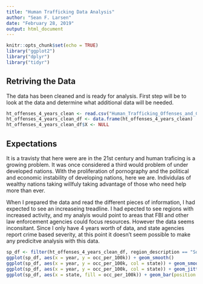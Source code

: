 ```yaml
---
title: "Human Trafficking Data Analysis"
author: "Sean F. Larsen"
date: "February 28, 2019"
output: html_document
---
```


```r
knitr::opts_chunk$set(echo = TRUE)
library("ggplot2")
library("dplyr")
library("tidyr")
```

## Retriving the Data

The data has been cleaned and is ready for analysis.  First step will be to look at the data and determine what additional data will be needed.

```r
ht_offenses_4_years_clean <- read.csv("Human_Trafficking_Offenses_and_Clearances_by_State_2014_to_2017_clean.csv")
ht_offenses_4_years_clean_df <- data.frame(ht_offenses_4_years_clean)
ht_offenses_4_years_clean_df$X <- NULL
```

## Expectations

It is a travisty that here were are in the 21st century and human traficing is a growing problem.  It was once considered a third would problem of under developed nations.  With the proliferation of pornography and the political and economic instability of developing nations, here we are. Individulas of wealthy nations taking willfuly taking advantage of those who need help more than ever.

When I prepared the data and read the different pieces of information, I had expected to see an increaseing treadline.  I had epected to see regions with increased activity, and my analyis would point to areas that FBI and other law enforcement agencies could focus resources.  However the data seems inconsitant. Since I only have  4 years worth of data, and state agencies report crime based severity, at this point it doesn't seem possible to make any predicitve analysis with this data. 

```r
sp_df <- filter(ht_offenses_4_years_clean_df, region_description == "Southwest/Pacific", offense == "commercial sex act", occ_per_100k > 0)
ggplot(sp_df, aes(x = year, y = occ_per_100k)) + geom_smooth()
ggplot(sp_df, aes(x = year, y = occ_per_100k, col = state)) + geom_smooth()
ggplot(sp_df, aes(x = year, y = occ_per_100k, col = state)) + geom_jitter()
ggplot(sp_df, aes(x = state, fill = occ_per_100k)) + geom_bar(position = "dodge")

```
